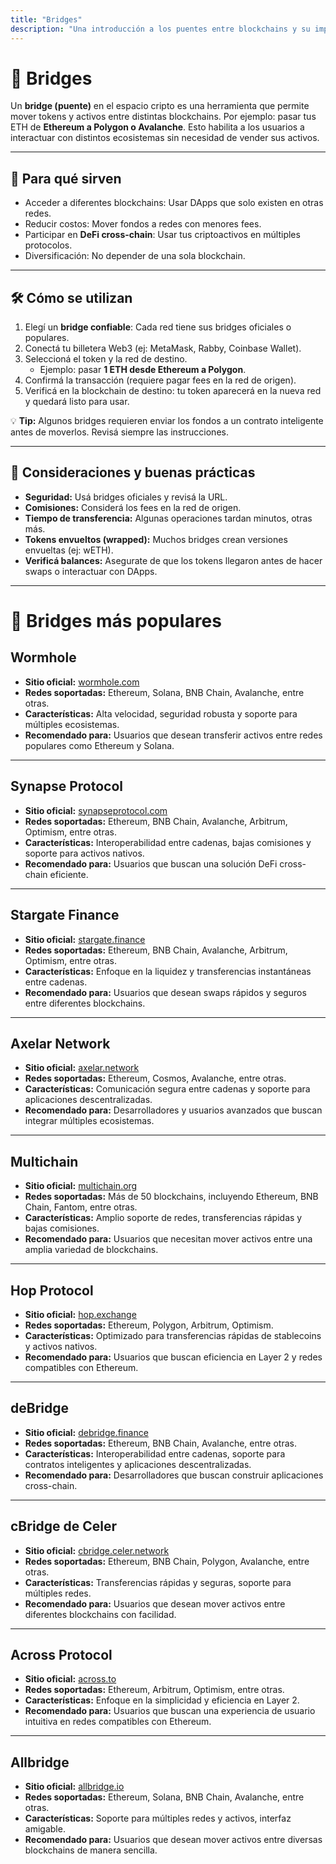 ```yaml
---
title: "Bridges"
description: "Una introducción a los puentes entre blockchains y su importancia en la interoperabilidad."
---
```


# 🌉 Bridges

Un **bridge (puente)** en el espacio cripto es una herramienta que permite mover tokens y activos entre distintas blockchains.
Por ejemplo: pasar tus ETH de **Ethereum a Polygon o Avalanche**.
Esto habilita a los usuarios a interactuar con distintos ecosistemas sin necesidad de vender sus activos.

---

## 🔑 Para qué sirven
- Acceder a diferentes blockchains: Usar DApps que solo existen en otras redes.
- Reducir costos: Mover fondos a redes con menores fees.
- Participar en **DeFi cross-chain**: Usar tus criptoactivos en múltiples protocolos.
- Diversificación: No depender de una sola blockchain.

---

## 🛠️ Cómo se utilizan
1. Elegí un **bridge confiable**: Cada red tiene sus bridges oficiales o populares.
2. Conectá tu billetera Web3 (ej: MetaMask, Rabby, Coinbase Wallet).
3. Seleccioná el token y la red de destino.
   - Ejemplo: pasar **1 ETH desde Ethereum a Polygon**.
4. Confirmá la transacción (requiere pagar fees en la red de origen).
5. Verificá en la blockchain de destino: tu token aparecerá en la nueva red y quedará listo para usar.

💡 **Tip:** Algunos bridges requieren enviar los fondos a un contrato inteligente antes de moverlos. Revisá siempre las instrucciones.

---

## 🧠 Consideraciones y buenas prácticas
- **Seguridad:** Usá bridges oficiales y revisá la URL.
- **Comisiones:** Considerá los fees en la red de origen.
- **Tiempo de transferencia:** Algunas operaciones tardan minutos, otras más.
- **Tokens envueltos (wrapped):** Muchos bridges crean versiones envueltas (ej: wETH).
- **Verificá balances:** Asegurate de que los tokens llegaron antes de hacer swaps o interactuar con DApps.

---
# 🌟 Bridges más populares

## Wormhole
- **Sitio oficial:** [wormhole.com](https://wormhole.com)
- **Redes soportadas:** Ethereum, Solana, BNB Chain, Avalanche, entre otras.
- **Características:** Alta velocidad, seguridad robusta y soporte para múltiples ecosistemas.
- **Recomendado para:** Usuarios que desean transferir activos entre redes populares como Ethereum y Solana.

---

## Synapse Protocol
- **Sitio oficial:** [synapseprotocol.com](https://synapseprotocol.com)
- **Redes soportadas:** Ethereum, BNB Chain, Avalanche, Arbitrum, Optimism, entre otras.
- **Características:** Interoperabilidad entre cadenas, bajas comisiones y soporte para activos nativos.
- **Recomendado para:** Usuarios que buscan una solución DeFi cross-chain eficiente.

---

## Stargate Finance
- **Sitio oficial:** [stargate.finance](https://stargate.finance)
- **Redes soportadas:** Ethereum, BNB Chain, Avalanche, Arbitrum, Optimism, entre otras.
- **Características:** Enfoque en la liquidez y transferencias instantáneas entre cadenas.
- **Recomendado para:** Usuarios que desean swaps rápidos y seguros entre diferentes blockchains.

---

## Axelar Network
- **Sitio oficial:** [axelar.network](https://axelar.network)
- **Redes soportadas:** Ethereum, Cosmos, Avalanche, entre otras.
- **Características:** Comunicación segura entre cadenas y soporte para aplicaciones descentralizadas.
- **Recomendado para:** Desarrolladores y usuarios avanzados que buscan integrar múltiples ecosistemas.

---

## Multichain
- **Sitio oficial:** [multichain.org](https://multichain.org)
- **Redes soportadas:** Más de 50 blockchains, incluyendo Ethereum, BNB Chain, Fantom, entre otras.
- **Características:** Amplio soporte de redes, transferencias rápidas y bajas comisiones.
- **Recomendado para:** Usuarios que necesitan mover activos entre una amplia variedad de blockchains.

---

## Hop Protocol
- **Sitio oficial:** [hop.exchange](https://hop.exchange)
- **Redes soportadas:** Ethereum, Polygon, Arbitrum, Optimism.
- **Características:** Optimizado para transferencias rápidas de stablecoins y activos nativos.
- **Recomendado para:** Usuarios que buscan eficiencia en Layer 2 y redes compatibles con Ethereum.

---

## deBridge
- **Sitio oficial:** [debridge.finance](https://debridge.finance)
- **Redes soportadas:** Ethereum, BNB Chain, Avalanche, entre otras.
- **Características:** Interoperabilidad entre cadenas, soporte para contratos inteligentes y aplicaciones descentralizadas.
- **Recomendado para:** Desarrolladores que buscan construir aplicaciones cross-chain.

---

## cBridge de Celer
- **Sitio oficial:** [cbridge.celer.network](https://cbridge.celer.network)
- **Redes soportadas:** Ethereum, BNB Chain, Polygon, Avalanche, entre otras.
- **Características:** Transferencias rápidas y seguras, soporte para múltiples redes.
- **Recomendado para:** Usuarios que desean mover activos entre diferentes blockchains con facilidad.

---

## Across Protocol
- **Sitio oficial:** [across.to](https://across.to)
- **Redes soportadas:** Ethereum, Arbitrum, Optimism, entre otras.
- **Características:** Enfoque en la simplicidad y eficiencia en Layer 2.
- **Recomendado para:** Usuarios que buscan una experiencia de usuario intuitiva en redes compatibles con Ethereum.

---

## Allbridge
- **Sitio oficial:** [allbridge.io](https://allbridge.io)
- **Redes soportadas:** Ethereum, Solana, BNB Chain, Avalanche, entre otras.
- **Características:** Soporte para múltiples redes y activos, interfaz amigable.
- **Recomendado para:** Usuarios que desean mover activos entre diversas blockchains de manera sencilla.